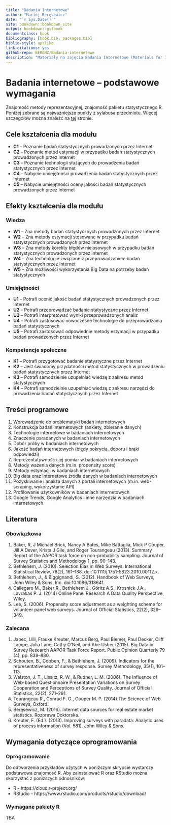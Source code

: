 ```yaml
--- 
title: "Badania Internetowe"
author: "Maciej Beręsewicz"
date: "`r Sys.Date()`"
site: bookdown::bookdown_site
output: bookdown::gitbook
documentclass: book
bibliography: [book.bib, packages.bib]
biblio-style: apalike
link-citations: yes
github-repo: BERENZ/Badania-internetowe
description: "Materiały na zajęcia Badania Internetowe (Materials for Internet and web surveys class at Poznan University of Econimics and Business; in Polish)."
---
```


# Badania internetowe -- podstawowe wymagania

Znajomość metody reprezentacyjnej, znajomość pakietu statystycznego R. Poniżej zebrane są najważniejsze punkty z sylabusa przedmiotu. Więcej szczegółów można znaleźć na [tej](http://esylabus.ue.poznan.pl/pl/II00S.22B.12709.16/rok/sylabus/22517) stronie.

## Cele kształcenia dla modułu


+ **C1** -- Poznanie badań statystycznych prowadzonych przez Internet
+ **C2** -- Poznanie metod estymacji w przypadku badań statystycznych prowadzonych przez Internet
+ **C3** -- Poznanie technologii służących do prowadzenia badań statystycznych przez Internet
+ **C4** -- Nabycie umiejętności prowadzenia badań statystycznych przez Internet
+ **C5** -- Nabycie umiejętności oceny jakości badań statystycznych prowadzonych przez Internet

## Efekty kształcenia dla modułu

### Wiedza

+ **W1** -- Zna metody badań statystycznych prowadzonych przez Internet
+ **W2** -- Zna metody estymacji stosowane w przypadku badań statystycznych prowadzonych przez Internet
+ **W3** -- Zna metody korekty błędów nielosowych w przypadku badań statystycznych prowadzonych przez Internet
+ **W4** -- Zna technologie związane z przeprowadzaniem badań statystycznych przez Internet
+ **W5** -- Zna możliwości wykorzystania Big Data na potrzeby badań statystycznych

### Umiejętności

+ **U1** -- Potrafi ocenić jakość badań statystycznych prowadzonych przez Internet
+ **U2** -- Potrafi przeprowadzać badanie statystyczne przez Internet
+ **U3** -- Potrafi interpretować wyniki przeprowadzonych analiz	
+ **U4** -- Potrafi zastosować nowoczesne technologie do przeprowadzania badań statystycznych
+ **U5** -- Potrafi zastosować odpowiednie metody estymacji w przypadku badań prowadzonych przez Internet

### Kompetencje społeczne

+ **K1** -- Potrafi przygotować badanie statystyczne przez Internet
+ **K2** -- Jest świadomy przydatności metod statystycznych w prowadzeniu badań statystycznych przez Internet
+ **K3** -- Potrafi samodzielnie uzupełniać wiedzę z zakresu metod statystycznych
+ **K4** -- Potrafi samodzielnie uzupełniać wiedzę z zakresu narzędzi do prowadzenia badań statystycznych przez Internet

## Treści programowe

1.	Wprowadzenie do problematyki badań internetowych	
2.	Konstrukcja badań internetowych (ankiety, zbieranie danych)	
3.	Technologie internetowe w badaniach internetowych	
4.	Znaczenie paradanych w badaniach internetowych	
5.	Dobór próby w badaniach internetowych	
6.	Jakość badań internetowych (błędy pokrycia, doboru i braki odpowiedzi)	
7.	Reprezentatywność i jej pomiar w badaniach internetowych	
8.	Metody ważenia danych (m.in. propensity score)	
9.	Metody estymacji w badaniach internetowych	
10.	Big data oraz Internetowe źródła danych w badaniach internetowych	
11.	Pozyskiwanie i analiza danych z portali internetowych (m.in. web-scraping, wykorzystanie API)	
12.	Profilowanie użytkowników w badaniach internetowych	
13.	Google Trends, Google Analytics i inne narzędzia w badaniach internetowych

## Literatura

### Obowiązkowa

1. Baker, R, J Michael Brick, Nancy A Bates, Mike Battaglia, Mick P Couper, Jill A Dever, Krista J Gile, and Roger Tourangeau (2013). Summary Report of the AAPOR task force on non-probability sampling. Journal of Survey Statistics and Methodology 1, pp. 90–143.
2. Bethlehem, J. (2010). Selection Bias in Web Surveys. International Statistical Review, 78(2), 161–188. doi:10.1111/j.1751-5823.2010.00112.x.
3. Bethlehem, J., & Biggignandi, S. (2012). Handbook of Web Surveys, John Wiley & Sons, Inc. doi:10.1086/318641.
4. Callegaro M., Baker R., Bethlehem J., Göritz A.S., Krosnick J.A., Lavrakas P. J. (2014) Online Panel Research A Data Quality Perspective, Wiley.
5. Lee, S. (2006). Propensity score adjustment as a weighting scheme for volunteer panel web surveys. Journal of Official Statistics, 22(2), 329–349.

### Zalecana


1. Japec, Lilli, Frauke Kreuter, Marcus Berg, Paul Biemer, Paul Decker, Cliff Lampe, Julia Lane, Cathy O’Neil, and Abe Usher (2015). Big Data in Survey Research AAPOR Task Force Report. Public Opinion Quarterly 79 (4), pp. 839–880.
2. Schouten, B., Cobben, F., & Bethlehem, J. (2009). Indicators for the representativeness of survey response. Survey Methodology, 35(1), 101–113.
3. Walston, J. T., Lissitz, R. W., & Rudner, L. M. (2006). The Influence of Web-based Questionnaire Presentation Variations on Survey Cooperation and Perceptions of Survey Quality. Journal of Official Statistics, 22(2), 271–291.
4. Tourangeau R., Conrad F. G., Couper M. P. (2014) The Science of Web Surveys, Oxford.
5. Beręsewicz, M. (2016). Internet data sources for real estate market statistics. Rozprawa Doktorska.
6. Kreuter, F. (Ed.). (2013). Improving surveys with paradata: Analytic uses of process information (Vol. 581). John Wiley & Sons.


## Wymagania dotyczące oprogramowania

### Oprogramowanie

Do odtworzenia przykładów użytych w poniższym skrypcie wystarczy podstawowa znajomość R. Aby zainstalować R oraz RStudio można skorzystać z poniższych odnośników:

* R - https://cloud.r-project.org/
* RStudio - https://www.rstudio.com/products/rstudio/download/

### Wymagane pakiety R

TBA


